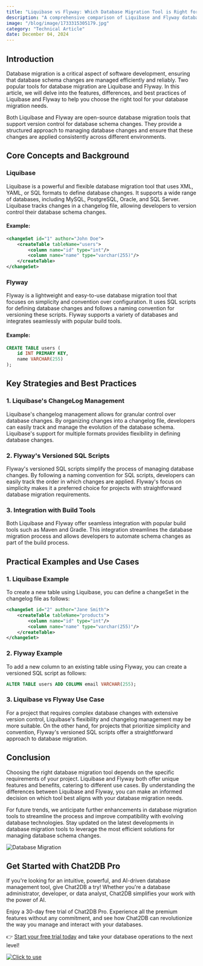 ```yaml
---
title: "Liquibase vs Flyway: Which Database Migration Tool is Right for You?"
description: "A comprehensive comparison of Liquibase and Flyway database migration tools, exploring their features, differences, and best use cases."
image: "/blog/image/1733315305179.jpg"
category: "Technical Article"
date: December 04, 2024
---
```


## Introduction

Database migration is a critical aspect of software development, ensuring that database schema changes are managed efficiently and reliably. Two popular tools for database migration are Liquibase and Flyway. In this article, we will delve into the features, differences, and best practices of Liquibase and Flyway to help you choose the right tool for your database migration needs.

Both Liquibase and Flyway are open-source database migration tools that support version control for database schema changes. They provide a structured approach to managing database changes and ensure that these changes are applied consistently across different environments.

## Core Concepts and Background

### Liquibase

Liquibase is a powerful and flexible database migration tool that uses XML, YAML, or SQL formats to define database changes. It supports a wide range of databases, including MySQL, PostgreSQL, Oracle, and SQL Server. Liquibase tracks changes in a changelog file, allowing developers to version control their database schema changes.

#### Example:

```xml
<changeSet id="1" author="John Doe">
    <createTable tableName="users">
        <column name="id" type="int"/>
        <column name="name" type="varchar(255)"/>
    </createTable>
</changeSet>
```

### Flyway

Flyway is a lightweight and easy-to-use database migration tool that focuses on simplicity and convention over configuration. It uses SQL scripts for defining database changes and follows a naming convention for versioning these scripts. Flyway supports a variety of databases and integrates seamlessly with popular build tools.

#### Example:

```sql
CREATE TABLE users (
    id INT PRIMARY KEY,
    name VARCHAR(255)
);
```

## Key Strategies and Best Practices

### 1. Liquibase's ChangeLog Management

Liquibase's changelog management allows for granular control over database changes. By organizing changes into a changelog file, developers can easily track and manage the evolution of the database schema. Liquibase's support for multiple formats provides flexibility in defining database changes.

### 2. Flyway's Versioned SQL Scripts

Flyway's versioned SQL scripts simplify the process of managing database changes. By following a naming convention for SQL scripts, developers can easily track the order in which changes are applied. Flyway's focus on simplicity makes it a preferred choice for projects with straightforward database migration requirements.

### 3. Integration with Build Tools

Both Liquibase and Flyway offer seamless integration with popular build tools such as Maven and Gradle. This integration streamlines the database migration process and allows developers to automate schema changes as part of the build process.

## Practical Examples and Use Cases

### 1. Liquibase Example

To create a new table using Liquibase, you can define a changeSet in the changelog file as follows:

```xml
<changeSet id="2" author="Jane Smith">
    <createTable tableName="products">
        <column name="id" type="int"/>
        <column name="name" type="varchar(255)"/>
    </createTable>
</changeSet>
```

### 2. Flyway Example

To add a new column to an existing table using Flyway, you can create a versioned SQL script as follows:

```sql
ALTER TABLE users ADD COLUMN email VARCHAR(255);
```

### 3. Liquibase vs Flyway Use Case

For a project that requires complex database changes with extensive version control, Liquibase's flexibility and changelog management may be more suitable. On the other hand, for projects that prioritize simplicity and convention, Flyway's versioned SQL scripts offer a straightforward approach to database migration.

## Conclusion

Choosing the right database migration tool depends on the specific requirements of your project. Liquibase and Flyway both offer unique features and benefits, catering to different use cases. By understanding the differences between Liquibase and Flyway, you can make an informed decision on which tool best aligns with your database migration needs.

For future trends, we anticipate further enhancements in database migration tools to streamline the process and improve compatibility with evolving database technologies. Stay updated on the latest developments in database migration tools to leverage the most efficient solutions for managing database schema changes.

![Database Migration](https://example.com/database-migration.jpg)

## Get Started with Chat2DB Pro

If you're looking for an intuitive, powerful, and AI-driven database management tool, give Chat2DB a try! Whether you're a database administrator, developer, or data analyst, Chat2DB simplifies your work with the power of AI.

Enjoy a 30-day free trial of Chat2DB Pro. Experience all the premium features without any commitment, and see how Chat2DB can revolutionize the way you manage and interact with your databases.

👉 [Start your free trial today](https://chat2db.ai/pricing) and take your database operations to the next level!


[![Click to use](/image/blog/bg/chat2db.jpg)](https://chat2db.ai)
